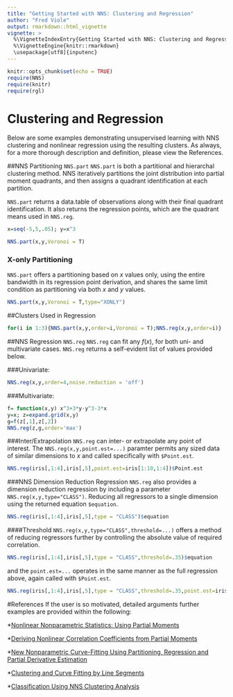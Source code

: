 ---
title: "Getting Started with NNS: Clustering and Regression"
author: "Fred Viole"
output: rmarkdown::html_vignette
vignette: >
  %\VignetteIndexEntry{Getting Started with NNS: Clustering and Regression}
  %\VignetteEngine{knitr::rmarkdown}
  \usepackage[utf8]{inputenc}
---

```{r setup, include=FALSE}
knitr::opts_chunk$set(echo = TRUE)
require(NNS)
require(knitr)
require(rgl)
```

# Clustering and Regression
Below are some examples demonstrating unsupervised learning with NNS clustering and nonlinear regression using the resulting clusters.  As always, for a more thorough description and definition, please view the References.

##NNS Partitioning `NNS.part`
`NNS.part` is both a partitional and hierarchal clustering method.  NNS iteratively partitions the joint distribution into partial moment quadrants, and then assigns a quadrant identification at each partition.

`NNS.part` returns a data.table of observations along with their final quadrant identification.  It also returns the regression points, which are the quadrant means used in `NNS.reg`.
```{r linear}
x=seq(-5,5,.05); y=x^3

NNS.part(x,y,Voronoi = T)
```

### X-only Partitioning
`NNS.part` offers a partitioning based on $x$ values only, using the entire bandwidth in its regression point derivation, and shares the same limit condition as partitioning via both $x$ and $y$ values.
```{r x part}
NNS.part(x,y,Voronoi = T,type="XONLY")
```

##Clusters Used in Regression
```{r depreg,results='hide'}
for(i in 1:3){NNS.part(x,y,order=i,Voronoi = T);NNS.reg(x,y,order=i)}
```


##NNS Regression `NNS.reg`
`NNS.reg` can fit any $f(x)$, for both uni- and multivariate cases.  `NNS.reg` returns a self-evident list of values provided below.

###Univariate:
```{r nonlinear}
NNS.reg(x,y,order=4,noise.reduction = 'off')
```

###Multivariate:
```{r nonlinear multi,results='hide'}
f= function(x,y) x^3+3*y-y^3-3*x
y=x; z=expand.grid(x,y)
g=f(z[,1],z[,2])
NNS.reg(z,g,order='max')
```

###Inter/Extrapolation
`NNS.reg` can inter- or extrapolate any point of interest.  The `NNS.reg(x,y,point.est=...)` paramter permits any sized data of similar dimensions to $x$ and called specifically with `$Point.est`.
```{r iris point.est}
NNS.reg(iris[,1:4],iris[,5],point.est=iris[1:10,1:4])$Point.est
```

###NNS Dimension Reduction Regression
`NNS.reg` also provides a dimension reduction regression by including a parameter `NNS.reg(x,y,type="CLASS")`.  Reducing all regressors to a single dimension using the returned equation `$equation`.
```{r nonlinear class}
NNS.reg(iris[,1:4],iris[,5],type = "CLASS")$equation
```

####Threshold
`NNS.reg(x,y,type="CLASS",threshold=...)` offers a method of reducing regressors further by controlling the absolute value of required correlation.
```{r nonlinear class threshold}
NNS.reg(iris[,1:4],iris[,5],type = "CLASS",threshold=.35)$equation
```

and the `point.est=...` operates in the same manner as the full regression above, again called with `$Point.est`.
```{r }
NNS.reg(iris[,1:4],iris[,5],type = "CLASS",threshold=.35,point.est=iris[1:10,1:4])$Point.est
```


#References
If the user is so motivated, detailed arguments further examples are provided within the following:

*[Nonlinear Nonparametric Statistics: Using Partial Moments](http://a.co/5bpHvUg)

*[Deriving Nonlinear Correlation Coefficients from Partial Moments](https://ssrn.com/abstract=2148522)

*[New Nonparametric Curve-Fitting Using Partitioning, Regression and Partial Derivative Estimation](https://ssrn.com/abstract=2852570)

*[Clustering and Curve Fitting by Line Segments](https://ssrn.com/abstract=2861339)

*[Classification Using NNS Clustering Analysis](https://ssrn.com/abstract=2864711)
